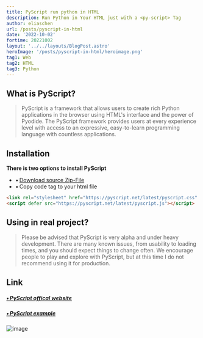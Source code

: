 ```yaml
---
title: PyScript run python in HTML
description: Run Python in Your HTML just with a <py-script> Tag
author: eliaschen
url: /posts/pyscript-in-html
date: '2022-10-02'
fortime: 20221002
layout: '../../layouts/BlogPost.astro'
heroImage: '/posts/pyscript-in-html/heroimage.png'
tag1: Web
tag2: HTML
tag3: Python
---
```

## What is PyScript?
> PyScript is a framework that allows users to create rich Python applications in the browser using HTML's interface and the power of Pyodide. The PyScript framework provides users at every experience level with access to an expressive, easy-to-learn programming language with countless applications.
## Installation
**There is two options to install PyScript**
- &bull;&thinsp;[Download source Zip-File](https://pyscript.net/)
- &bull;&thinsp;Copy code tag to your html file
```html
<link rel="stylesheet" href="https://pyscript.net/latest/pyscript.css" />
<script defer src="https://pyscript.net/latest/pyscript.js"></script>
```
## Using in real project?
> Please be advised that PyScript is very alpha and under heavy development. There are many known issues, from usability to loading times, and you should expect things to change often. We encourage people to play and explore with PyScript, but at this time I do not recommend using it for production.

## Link 
##### [&bull;&thinsp;PyScript offical website](https://pyscript.net/)
##### [&bull;&thinsp;PyScript example](https://pyscript.net/)

![image](/works/burnmd/burnmd-toolbar.png)